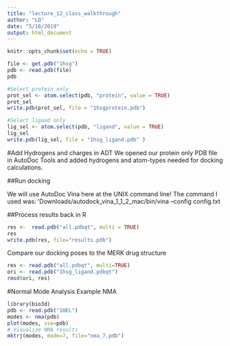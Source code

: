 ```yaml
---
title: "lecture_12_class_walkthrough"
author: "LQ"
date: "5/10/2019"
output: html_document
---
```


```r
knitr::opts_chunk$set(echo = TRUE)
```


```r
file <- get.pdb("1hsg")
pdb <- read.pdb(file)
pdb
```

```r
#Select protein only
prot_sel <- atom.select(pdb, "protein", value = TRUE)
prot_sel
write.pdb(prot_sel, file = "1hsgprotein.pdb")

```



```r
#Select ligand only
lig_sel <- atom.select(pdb, "ligand", value = TRUE)
lig_sel
write.pdb(lig_sel, file = "1hsg_ligand.pdb" )
```

#Add Hydrogens and charges in ADT
We opened our protein only PDB file in AutoDoc Tools and added hydrogens and atom-types needed for docking calculations.

##Run docking

We will use AutoDoc Vina here  at the UNIX command line!
The command I used was:
ʻDownloads/autodock_vina_1_1_2_mac/bin/vina --config config.txt

##Process results back in R
```r
res <-  read.pdb("all.pdbqt", multi = TRUE)
res
write.pdb(res, file="results.pdb")
```

Compare our docking poses to the MERK drug structure
```r
res <- read.pdb("all.pdbqt", multi=TRUE) 
ori <- read.pdb("1hsg_ligand.pdbqt")
rmsd(ori, res)
```




#Normal Mode Analysis Example
NMA
```r
library(bio3d)
pdb <- read.pdb("1HEL")
modes <- nma(pdb) 
plot(modes, sse=pdb)
# Visualize NMA results
mktrj(modes, mode=7, file="nma_7.pdb")
```

